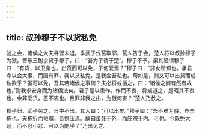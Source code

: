 ```yaml
---
---
---
```

title: 叔孙穆子不以货私免
---


虢之会，诸侯之大夫寻盟未退。季武子伐莒取郓，莒人告于会，楚人将以叔孙穆子为戮。晋乐王鲋求货于穆子，曰：“吾为子请于楚”。穆子不予。梁其胫谓穆子曰：“有货，以卫身也。出货而可以免，子何爱焉？”穆子曰：“非女所知也。承君命以会大事，而国有罪，我以货私免，是我会吾私也。苟如是，则又可以出货而成私欲乎？虽可以免，吾其若诸侯之事何？夫必将或循之，曰：‘诸侯之卿有然者故也。’则我求安身而为诸侯法矣。君子是以患作。作而不衷，将或道之，是昭其不衷也。余非爱货，恶不衷也。且罪非我之由，为戮何害？”楚人乃赦之。

穆子归，武子劳之，日中不出。其入曰：“可以出矣。”穆子曰：“吾不难为戮，养吾栋也。夫栋折而榱崩，吾惧压焉。故曰虽死于外，而庇宗于内。可也。今既免大耻，而不忍小忿，可以为能乎？”乃出见之。

